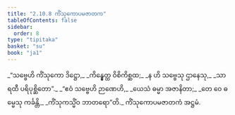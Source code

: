 ```yaml
---
title: "2.10.8 ကိံသုကောပမဇာတက"
tableOfContents: false
sidebar:
  order: 8
type: "tipitaka"
basket: "su"
book: "ja1"
---
```



<DynamicBreadcrumb />

<Division number="196" book="ja1" e="ch" v="22" p="69">

<Paragraph number="656" type="verses" book="ja1">
_“သဗ္ဗေဟိ ကိံသုကော ဒိဋ္ဌော,_  
_ကိန္နွေတ္ထ ဝိစိကိစ္ဆထ;_  
_န ဟိ သဗ္ဗေသု ဌာနေသု,_  
_သာရထီ ပရိပုစ္ဆိတော”._  

</Paragraph>

</Division>
<Division number="197" book="ja1" e="ch" v="22" p="69">

<Paragraph number="657" type="verses" book="ja1">
_“ဧဝံ သဗ္ဗေဟိ ဉာဏေဟိ,_  
_ယေသံ ဓမ္မာ အဇာနိတာ;_  
_တေ ဝေ ဓမ္မေသု ကင်္ခန္တိ,_  
_ကိံသုကသ္မိံဝ ဘာတရော”တိ._  


</Paragraph>
</Division>

<Paragraph number="658" type="center" book="ja1">
ကိံသုကောပမဇာတကံ အဋ္ဌမံ.
</Paragraph>